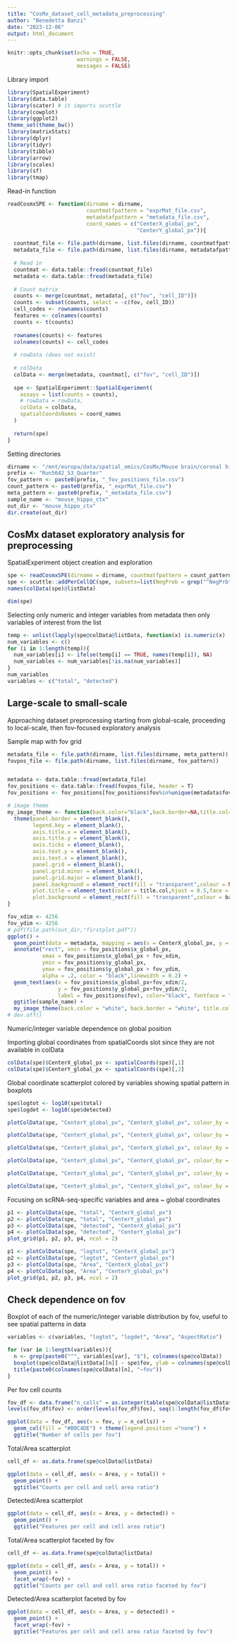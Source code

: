 ```yaml
---
title: "CosMx_dataset_cell_metadata_preprocessing"
author: "Benedetta Banzi"
date: "2023-12-06"
output: html_document
---
```


```r
knitr::opts_chunk$set(echo = TRUE,
                      warnings = FALSE,
                      messages = FALSE)
```

Library import

```r
library(SpatialExperiment)
library(data.table)
library(scater) # it imports scuttle
library(cowplot)
library(ggplot2)
theme_set(theme_bw())
library(matrixStats)
library(dplyr)
library(tidyr)
library(tibble)
library(arrow)
library(scales)
library(sf)
library(tmap)
```

Read-in function

```r
readCosmxSPE <- function(dirname = dirname, 
                         countmatfpattern = "exprMat_file.csv", 
                         metadatafpattern = "metadata_file.csv", 
                         coord_names = c("CenterX_global_px",
                                         "CenterY_global_px")){
  
  countmat_file <- file.path(dirname, list.files(dirname, countmatfpattern))
  metadata_file <- file.path(dirname, list.files(dirname, metadatafpattern))
  
  # Read in 
  countmat <- data.table::fread(countmat_file)
  metadata <- data.table::fread(metadata_file)
  
  # Count matrix   
  counts <- merge(countmat, metadata[, c("fov", "cell_ID")])
  counts <- subset(counts, select = -c(fov, cell_ID))
  cell_codes <- rownames(counts)
  features <- colnames(counts)
  counts <- t(counts)
  
  rownames(counts) <- features
  colnames(counts) <- cell_codes
  
  # rowData (does not exist)
  
  # colData
  colData <- merge(metadata, countmat[, c("fov", "cell_ID")])
  
  spe <- SpatialExperiment::SpatialExperiment(
    assays = list(counts = counts),
    # rowData = rowData,
    colData = colData,
    spatialCoordsNames = coord_names
  )
  
  return(spe)
}
```

Setting directories

```r
dirname <- "/mnt/europa/data/spatial_omics/CosMx/Mouse brain/coronal hippocampus and cortex"
prefix <- "Run5642_S3_Quarter"
fov_pattern <- paste0(prefix, "_fov_positions_file.csv")
count_pattern <- paste0(prefix, "_exprMat_file.csv")
meta_pattern <- paste0(prefix, "_metadata_file.csv")
sample_name <- "mouse_hippo_ctx"
out_dir <- "mouse_hippo_ctx"
dir.create(out_dir)
```

## CosMx dataset exploratory analysis for preprocessing

SpatialExperiment object creation and exploration

```r
spe <- readCosmxSPE(dirname = dirname, countmatfpattern = count_pattern, metadatafpattern = meta_pattern)
spe <- scuttle::addPerCellQC(spe, subsets=list(NegProb = grep("^NegPrb", rownames(spe))))
names(colData(spe)@listData)
```

```r
dim(spe)
```

Selecting only numeric and integer variables from metadata then only variables of interest from the list

```r
temp <- unlist(lapply(spe@colData@listData, function(x) is.numeric(x) | is.integer(x)))
num_variables <- c()
for (i in 1:length(temp)){
  num_variables[i] <- ifelse(temp[i] == TRUE, names(temp[i]), NA)
  num_variables <- num_variables[!is.na(num_variables)]
}
num_variables
variables <- c("total", "detected")
```

## Large-scale to small-scale

Approaching dataset preprocessing starting from global-scale, proceeding to local-scale, then fov-focused exploratory analysis

Sample map with fov grid

```r

metadata_file <- file.path(dirname, list.files(dirname, meta_pattern))
fovpos_file <- file.path(dirname, list.files(dirname, fov_pattern))


metadata <- data.table::fread(metadata_file)
fov_positions <- data.table::fread(fovpos_file, header = T)
fov_positions <- fov_positions[fov_positions$fov%in%unique(metadata$fov),]

# image theme
my_image_theme <- function(back.color="black",back.border=NA,title.col="white") {
  theme(panel.border = element_blank(),
        legend.key = element_blank(),
        axis.title.x = element_blank(),
        axis.title.y = element_blank(),
        axis.ticks = element_blank(),
        axis.text.y = element_blank(),
        axis.text.x = element_blank(),
        panel.grid = element_blank(),
        panel.grid.minor = element_blank(),
        panel.grid.major = element_blank(),
        panel.background = element_rect(fill = "transparent",colour = NA),
        plot.title = element_text(color = title.col,hjust = 0.5,face = "bold"),
        plot.background = element_rect(fill = "transparent",colour = back.border))
}

fov_xdim <- 4256
fov_ydim <- 4256
# pdf(file.path(out_dir,"firstplot.pdf"))
ggplot() + 
  geom_point(data = metadata, mapping = aes(x = CenterX_global_px, y = CenterY_global_px), colour = "darkmagenta", fill="darkmagenta", size = 0.05, alpha = 0.2) +
  annotate("rect", xmin = fov_positions$x_global_px, 
           xmax = fov_positions$x_global_px + fov_xdim, 
           ymin = fov_positions$y_global_px, 
           ymax = fov_positions$y_global_px + fov_ydim,
           alpha = .2, color = "black",linewidth = 0.2) +
  geom_text(aes(x = fov_positions$x_global_px+fov_xdim/2,
                y = fov_positions$y_global_px+fov_ydim/2,
                label = fov_positions$fov), color="black", fontface = "bold") +
  ggtitle(sample_name) + 
  my_image_theme(back.color = "white", back.border = "white", title.col = "black")
# dev.off()
```

Numeric/integer variable dependence on global position

Importing global coordinates from spatialCoords slot since they are not available in colData

```r
colData(spe)$CenterX_global_px <- spatialCoords(spe)[,1]
colData(spe)$CenterY_global_px <- spatialCoords(spe)[,2]
```

Global coordinate scatterplot colored by variables showing spatial pattern in boxplots

```r
spe$logtot <- log10(spe$total)
spe$logdet <- log10(spe$detected)

plotColData(spe, "CenterY_global_px", "CenterX_global_px", colour_by = "total", point_size = 0.1) + ggtitle("Total counts per cell")
```

```r
plotColData(spe, "CenterY_global_px", "CenterX_global_px", colour_by = "logtot", point_size = 0.1) + ggtitle("Log-total counts per cell")
```

```r
plotColData(spe, "CenterY_global_px", "CenterX_global_px", colour_by = "detected", point_size = 0.1) + ggtitle("Detected features per cell")
```

```r
plotColData(spe, "CenterY_global_px", "CenterX_global_px", colour_by = "logdet", point_size = 0.1) + ggtitle("Log-detected features per cell")
```

```r
plotColData(spe, "CenterY_global_px", "CenterX_global_px", colour_by = "Area", point_size = 0.1) + ggtitle("Area")
```

```r
plotColData(spe, "CenterY_global_px", "CenterX_global_px", colour_by = "AspectRatio", point_size = 0.1) + ggtitle("Aspect ratio")
```


Focusing on scRNA-seq-specific variables and area ~ global coordinates

```r
p1 <- plotColData(spe, "total", "CenterX_global_px")
p2 <- plotColData(spe, "total", "CenterY_global_px")
p3 <- plotColData(spe, "detected", "CenterX_global_px")
p4 <- plotColData(spe, "detected", "CenterY_global_px")
plot_grid(p1, p2, p3, p4, ncol = 2)
```

```r
p1 <- plotColData(spe, "logtot", "CenterX_global_px")
p2 <- plotColData(spe, "logtot", "CenterY_global_px")
p3 <- plotColData(spe, "Area", "CenterX_global_px")
p4 <- plotColData(spe, "Area", "CenterY_global_px")
plot_grid(p1, p2, p3, p4, ncol = 2)
```

## Check dependence on fov

Boxplot of each of the numeric/integer variable distribution by fov, useful to see spatial patterns in data

```r
variables <- c(variables, "logtot", "logdet", "Area", "AspectRatio")

for (var in 1:length(variables)){
  n <- grep(paste0("^", variables[var], "$"), colnames(spe@colData))
  boxplot(spe@colData@listData[[n]] ~ spe$fov, ylab = colnames(spe@colData)[n], cex = 0.2)
  title(paste0(colnames(spe@colData)[n], "~fov"))
}
```

Per fov cell counts

```r
fov_df <- data.frame("n_cells" = as.integer(table(spe@colData@listData$fov)), "fov" = as.factor(names(table(spe@colData@listData$fov))))
levels(fov_df$fov) <- order(levels(fov_df$fov), seq(1:length(fov_df$fov)))

ggplot(data = fov_df, aes(x = fov, y = n_cells)) +
  geom_col(fill = "#B0C4DE") + theme(legend.position ="none") +
  ggtitle("Number of cells per fov") 
```

Total/Area scatterplot

```r
cell_df <- as.data.frame(spe@colData@listData)

ggplot(data = cell_df, aes(x = Area, y = total)) +
  geom_point() + 
  ggtitle("Counts per cell and cell area ratio")
```

Detected/Area scatterplot

```r
ggplot(data = cell_df, aes(x = Area, y = detected)) +
  geom_point() + 
  ggtitle("Features per cell and cell area ratio")
```

Total/Area scatterplot faceted by fov

```r
cell_df <- as.data.frame(spe@colData@listData)

ggplot(data = cell_df, aes(x = Area, y = total)) +
  geom_point() +
  facet_wrap(~fov) + 
  ggtitle("Counts per cell and cell area ratio faceted by fov")
```

Detected/Area scatterplot faceted by fov

```r
ggplot(data = cell_df, aes(x = Area, y = detected)) +
  geom_point() +
  facet_wrap(~fov) + 
  ggtitle("Features per cell and cell area ratio faceted by fov")
```









